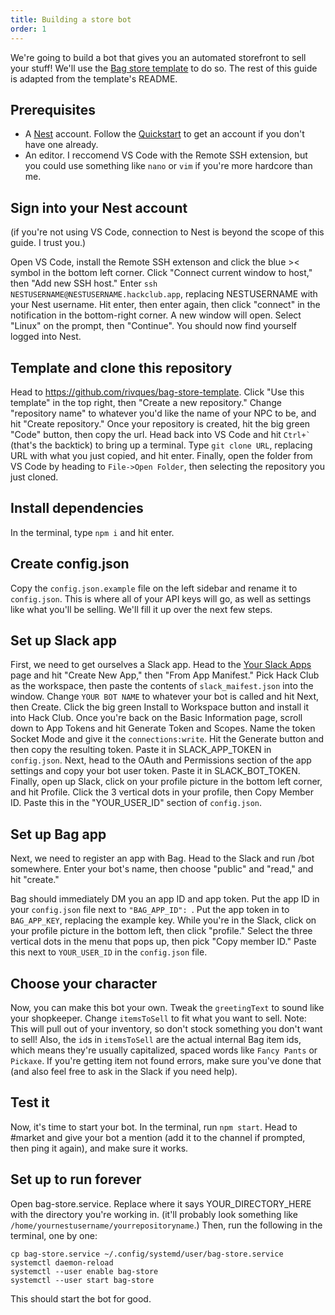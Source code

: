 ```yaml
---
title: Building a store bot
order: 1
---
```

We're going to build a bot that gives you an automated storefront to sell your stuff!
We'll use the [Bag store template](https://github.com/rivques/bag-store-template) to do so. The rest of this guide is adapted from the template's README.

## Prerequisites
* A [Nest](https://hackclub.app/) account. Follow the [Quickstart](https://guides.hackclub.app/index.php/Quickstart) to get an account if you don't have one already.
* An editor. I reccomend VS Code with the Remote SSH extension, but you could use something like `nano` or `vim` if you're more hardcore than me.
## Sign into your Nest account
(if you're not using VS Code, connection to Nest is beyond the scope of this guide. I trust you.)

Open VS Code, install the Remote SSH extenson and click the blue >< symbol in the bottom left corner. Click "Connect current window to host," then "Add new SSH host." Enter `ssh NESTUSERNAME@NESTUSERNAME.hackclub.app`, replacing NESTUSERNAME with your Nest username. Hit enter, then enter again, then click "connect" in the notification in the bottom-right corner. A new window will open. Select "Linux" on the prompt, then "Continue". You should now find yourself logged into Nest.
## Template and clone this repository
Head to https://github.com/rivques/bag-store-template. Click "Use this template" in the top right, then "Create a new repository." Change "repository name" to whatever you'd like the name of your NPC to be, and hit "Create repository." Once your repository is created, hit the big green "Code" button, then copy the url. Head back into VS Code and hit ``Ctrl+`​`` (that's the backtick) to bring up a terminal. Type `git clone URL`, replacing URL with what you just copied, and hit enter. Finally, open the folder from VS Code by heading to `File->Open Folder`, then selecting the repository you just cloned.
## Install dependencies
In the terminal, type `npm i` and hit enter.
## Create config.json
Copy the `config.json.example` file on the left sidebar and rename it to `config.json`. This is where all of your API keys will go, as well as settings like what you'll be selling. We'll fill it up over the next few steps.
## Set up Slack app
First, we need to get ourselves a Slack app. Head to the [Your Slack Apps](https://api.slack.com/apps) page and hit "Create New App," then "From App Manifest." Pick Hack Club as the workspace, then paste the contents of `slack_maifest.json` into the window. Change `YOUR BOT NAME` to whatever your bot is called and hit Next, then Create. Click the big green Install to Workspace button and install it into Hack Club. Once you're back on the Basic Information page, scroll down to App Tokens and hit Generate Token and Scopes. Name the token Socket Mode and give it the `connections:write`. Hit the Generate button and then copy the resulting token. Paste it in SLACK_APP_TOKEN in `config.json`. Next, head to the OAuth and Permissions section of the app settings and copy your bot user token. Paste it in SLACK_BOT_TOKEN. Finally, open up Slack, click on your profile picture in the bottom left corner, and hit Profile. Click the 3 vertical dots in your profile, then Copy Member ID. Paste this in the "YOUR_USER_ID" section of `config.json`.  
## Set up Bag app
Next, we need to register an app with Bag. Head to the Slack and run /bot somewhere. Enter your bot's name, then choose "public" and "read," and hit "create."

Bag should immediately DM you an app ID and app token. Put the app ID in your `config.json` file next to `"BAG_APP_ID": `. Put the app token in to `BAG_APP_KEY`, replacing the example key. While you're in the Slack, click on your profile picture in the bottom left, then click "profile." Select the three vertical dots in the menu that pops up, then pick "Copy member ID." Paste this next to `YOUR_USER_ID` in the `config.json` file.
## Choose your character
Now, you can make this bot your own. Tweak the `greetingText` to sound like your shopkeeper. Change `itemsToSell` to fit what you want to sell. Note: This will pull out of your inventory, so don't stock something you don't want to sell! Also, the `id`s in `itemsToSell` are the actual internal Bag item ids, which means they're usually capitalized, spaced words like `Fancy Pants` or `Pickaxe`. If you're getting item not found errors, make sure you've done that (and also feel free to ask in the Slack if you need help).
## Test it
Now, it's time to start your bot. In the terminal, run `npm start`. Head to #market and give your bot a mention (add it to the channel if prompted, then ping it again), and make sure it works.
## Set up to run forever
Open bag-store.service. Replace where it says YOUR_DIRECTORY_HERE with the directory you're working in. (it'll probably look something like `/home/yournestusername/yourrepositoryname`.) Then, run the following in the terminal, one by one:
```
cp bag-store.service ~/.config/systemd/user/bag-store.service
systemctl daemon-reload
systemctl --user enable bag-store
systemctl --user start bag-store
```
This should start the bot for good.